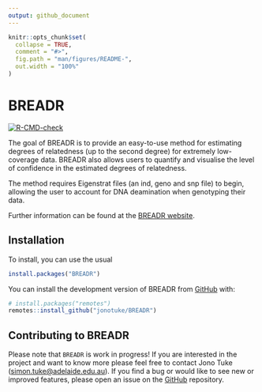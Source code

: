 ```yaml
---
output: github_document
---
```


<!-- README.md is generated from README.Rmd. Please edit that file -->

```r
knitr::opts_chunk$set(
  collapse = TRUE,
  comment = "#>",
  fig.path = "man/figures/README-",
  out.width = "100%"
)
```

# BREADR

<!-- badges: start -->
[![R-CMD-check](https://github.com/jonotuke/BREADR/actions/workflows/R-CMD-check.yaml/badge.svg)](https://github.com/jonotuke/BREADR/actions/workflows/R-CMD-check.yaml)
<!-- badges: end -->

The goal of BREADR is to provide an easy-to-use method for estimating degrees of relatedness (up to the second degree) for extremely low-coverage data. BREADR also allows users to quantify and visualise the level of confidence in the estimated degrees of relatedness. 

The method requires Eigenstrat files (an ind, geno and snp file) to begin, allowing the user to account for DNA deamination when genotyping their data. 

Further information can be found at the [BREADR website](https://jonotuke.github.io/BREADR/). 

## Installation

To install, you can use the usual

```r
install.packages("BREADR")
```

You can install the development version of BREADR from [GitHub](https://github.com/) with:

```r
# install.packages("remotes")
remotes::install_github("jonotuke/BREADR")
```

## Contributing to BREADR

Please note that `BREADR` is work in progress! If you are interested in the project and want to know more please feel free to contact Jono Tuke (<simon.tuke@adelaide.edu.au>). If you find a bug or would like to see new or improved features, please open an issue on the [GitHub](https://github.com/jonotuke/BREADR) repository.